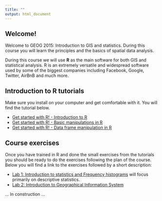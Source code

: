 ```yaml
---
title: ""
output: html_document
---
```


## Welcome!

Welcome to GEOG 2015: Introduction to GIS and statistics. During this course you will learn the principles and the basics of spatial data analysis. 

During this course we will use **R** as the main software for both GIS and statistical analysis. R is an extremely versatile and widespread software used by some of the biggest companies including Facebook, Google, Twitter, AirBnB and much more. 

## Introduction to R tutorials

Make sure you install on your computer and get comfortable with it. You will find the tutorial below.

- [Get started with R! - Introduction to R](IntroR.html)
- [Get started with R! - Basic manipulations in R](BasicR.html)
- [Get started with R! - Data frame manipulation in R](DFmanip.html)

## Course exercises

Once you have trained in R and done the small exercises from the tutorials you should be ready to do the exercises following the plan of the course. Below you will find a link to the exercises followed by a short description:

- [Lab 1: Introduction to statistics and Frequency histograms]() will focus primarily on descriptive statistics.
- [Lab 2: Introduction to Geographical Information System]() 

... In construction ...


